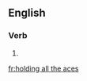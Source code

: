 ==English==

===Verb===
{{head|en|present participle}}

# {{present participle of|hold all the aces|lang=en|nocat=1}}

[[fr:holding all the aces]]